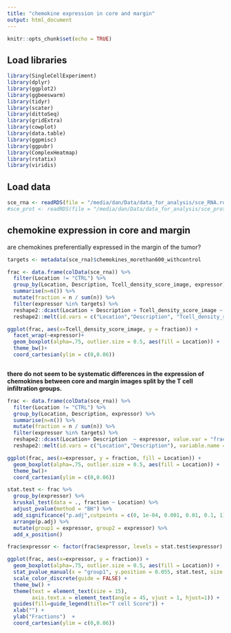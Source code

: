 ```yaml
---
title: "chemokine expression in core and margin"
output: html_document
---
```


```r
knitr::opts_chunk$set(echo = TRUE)
```

## Load libraries

```r
library(SingleCellExperiment)
library(dplyr)
library(ggplot2)
library(ggbeeswarm)
library(tidyr)
library(scater)
library(dittoSeq)
library(gridExtra)
library(cowplot)
library(data.table)
library(ggpmisc)
library(ggpubr)
library(ComplexHeatmap)
library(rstatix)
library(viridis)
```

## Load data

```r
sce_rna <- readRDS(file = "/media/dan/Data/data_for_analysis/sce_RNA.rds")
#sce_prot <- readRDS(file = "/media/dan/Data/data_for_analysis/sce_protein.rds")
```

## chemokine expression in core and margin

are chemokines preferentially expressed in the margin of the tumor?


```r
targets <- metadata(sce_rna)$chemokines_morethan600_withcontrol

frac <- data.frame(colData(sce_rna)) %>%
  filter(Location != "CTRL") %>%
  group_by(Location, Description, Tcell_density_score_image, expressor) %>%
  summarise(n=n()) %>%
  mutate(fraction = n / sum(n)) %>%
  filter(expressor %in% targets) %>%
  reshape2::dcast(Location + Description + Tcell_density_score_image ~ expressor, value.var = "fraction", fill = 0) %>%
  reshape2::melt(id.vars = c("Location","Description", "Tcell_density_score_image"), variable.name = "expressor", value.name = "fraction")

ggplot(frac, aes(x=Tcell_density_score_image, y = fraction)) + 
  facet_wrap(~expressor)+
  geom_boxplot(alpha=.75, outlier.size = 0.5, aes(fill = Location)) +
  theme_bw()+
  coord_cartesian(ylim = c(0,0.06))



```

__there do not seem to be systematic differences in the expression of chemokines between core and margin images split by the T cell infiltration groups.__

```r
frac <- data.frame(colData(sce_rna)) %>%
  filter(Location != "CTRL") %>%
  group_by(Location, Description, expressor) %>%
  summarise(n=n()) %>%
  mutate(fraction = n / sum(n)) %>%
  filter(expressor %in% targets) %>%
  reshape2::dcast(Location+ Description  ~ expressor, value.var = "fraction", fill = 0) %>%
  reshape2::melt(id.vars = c("Location","Description"), variable.name = "expressor", value.name = "fraction")

ggplot(frac, aes(x=expressor, y = fraction, fill = Location)) + 
  geom_boxplot(alpha=.75, outlier.size = 0.5, aes(fill = Location)) +
  theme_bw()+
  coord_cartesian(ylim = c(0,0.06))

stat.test <- frac %>%
  group_by(expressor) %>%
  kruskal_test(data = ., fraction ~ Location) %>%
  adjust_pvalue(method = "BH") %>%
  add_significance("p.adj",cutpoints = c(0, 1e-04, 0.001, 0.01, 0.1, 1)) %>%
  arrange(p.adj) %>%
  mutate(group1 = expressor, group2 = expressor) %>%
  add_x_position()

frac$expressor <- factor(frac$expressor, levels = stat.test$expressor)

ggplot(frac, aes(x=expressor, y = fraction)) + 
  geom_boxplot(alpha=.75, outlier.size = 0.5, aes(fill = Location)) +
  stat_pvalue_manual(x = "group1", y.position = 0.055, stat.test, size = 4) +
  scale_color_discrete(guide = FALSE) +
  theme_bw() +
  theme(text = element_text(size = 15),
        axis.text.x = element_text(angle = 45, vjust = 1, hjust=1)) + 
  guides(fill=guide_legend(title="T cell Score")) +
  xlab("") + 
  ylab("Fractions")  +
  coord_cartesian(ylim = c(0,0.06))
```